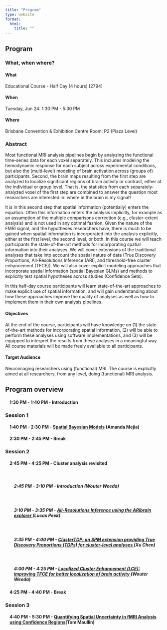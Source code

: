 ```yaml
---
title: "Program"
type: website
format:
  html:
    title: ""
---
```


## Program

### What, when where?

#### What
Educational Course - Half Day (4 hours) [2794]

#### When
Tuesday, Jun 24: 1:30 PM - 5:30 PM 

#### Where
Brisbane Convention & Exhibition Centre Room: P2 (Plaza Level) 

### Abstract
Most functional MRI analysis pipelines begin by analyzing the functional time-series data for each voxel separately. This includes modeling the hemodynamic response for each subject across experimental conditions, but also the (multi-level) modeling of brain activation across (groups of) participants. Second, the brain maps resulting from the first step are analyzed to localize significant regions of brain activity or contrast, either at the individual or group level. That is, the statistics from each separately-analyzed voxel of the first step are combined to answer the question most researchers are interested in: where in the brain is my signal?

It is in this second step that spatial information (potentially) enters the equation. Often this information enters the analysis implicitly, for example as an assumption of the multiple comparisons correction (e.g., cluster-extent analysis) and is not used in any optimal fashion. Given the nature of the FMRI signal, and the hypotheses researchers have, there is much to be gained when spatial information is incorporated into the analysis explicitly, either at the first level, the second level, or both. In this course we will teach participants the state-of-the-art methods for incorporating spatial information into their analyses. We will cover extensions of the traditional analyses that take into account the spatial nature of data (True Discovery Proportions, All-Resolutions Inference (ARI), and threshold-free cluster enhancement (TFCE)). We will also cover explicit modeling approaches that incorporate spatial information (spatial Bayesian GLMs) and methods to explicitly test spatial hypotheses across studies (Confidence Sets).

In this half-day course participants will learn state-of-the-art approaches to make explicit use of spatial information, and will gain understanding about how these approaches improve the quality of analyses as well as how to implement them in their own analysis pipelines.

#### Objectives
At the end of the course, participants will have knowledge on (1) the state-of-the-art methods for incorporating spatial information, (2) will be able to perform these analyses using software implementations, and (3) will be equipped to interpret the results from these analyses in a meaningful way. All course materials will be made freely available to all participants.
 
#### Target Audience
Neuroimaging researchers using (functional) MRI. The course is explicitly aimed at all researchers, from any level, doing (functional) MRI analysis. 

## Program overview

<h4 style="margin-left: 1em;"> 1:30 PM - 1:40 PM - Introduction </h4>

### Session 1

<h4 style="margin-left: 1em;"> 1:40 PM - 2:30 PM - <a href="spatial_bayes.html">Spatial Bayesian Models</a> (Amanda Mejia) </h4>

<h4 style="margin-left: 1em;"> 2:30 PM - 2:45 PM - Break </h4>

### Session 2

<h4 style="margin-left: 1em;"> 2:45 PM - 4:25 PM - Cluster analysis revisited </h4> 
<br>
<h5 style="margin-left: 2em;"> 2:45 PM - 3:10 PM - Introduction (Wouter Weeda)</h5>  
<br>
<h5 style="margin-left: 2em;"> 3:10 PM - 3:35 PM - <a href="aribrain_exp.html">All-Resolutions Inference using the ARIbrain explorer </a>(Lucas Peek)</h5>  
<br>
<h5 style="margin-left: 2em;"> 3:35 PM - 4:00 PM - <a href="clustertdp.html">ClusterTDP: an SPM extension providing True Discovery Proportions (TDPs) for cluster-level analyses </a>(Xu Chen)</h5>  
<br>
<h5 style="margin-left: 2em;"> 4:00 PM - 4:25 PM - <a href="lce_tfce.html">Localized Cluster Enhancement (LCE): improving TFCE for better localization of brain activity </a>(Wouter Weeda)</h5>  

<h4 style="margin-left: 1em;"> 4:25 PM - 4:40 PM - Break </h4>
	
### Session 3 

<h4 style="margin-left: 1em;">  4:40 PM - 5:30 PM - <a href="conf_sets.html">Quantifying Spatial Uncertainty in fMRI Analysis using Confidence Regions</a>(Tom Maullin)</h4>

